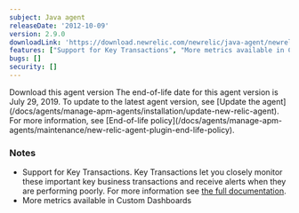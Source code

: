 ```yaml
---
subject: Java agent
releaseDate: '2012-10-09'
version: 2.9.0
downloadLink: 'https://download.newrelic.com/newrelic/java-agent/newrelic-agent/2.9.0/'
features: ["Support for Key Transactions", "More metrics available in Custom Dashboards"]
bugs: []
security: []
---
```

<ButtonGroup>
  <ButtonLink
    role="button"
    to="https://download.newrelic.com/newrelic/java-agent/newrelic-agent/2.9.0/"
    variant="primary"
  >
    Download this agent version
  </ButtonLink>
</ButtonGroup>

<Callout variant="important">
  The end-of-life date for this agent version is July 29, 2019. To update to the latest agent version, see [Update the agent](/docs/agents/manage-apm-agents/installation/update-new-relic-agent). For more information, see [End-of-life policy](/docs/agents/manage-apm-agents/maintenance/new-relic-agent-plugin-end-life-policy).
</Callout>

### Notes

* Support for Key Transactions. Key Transactions let you closely monitor these important key business transactions and receive alerts when they are performing poorly. For more information see [the full documentation](https://newrelic.com/docs/site/key-transactions).
* More metrics available in Custom Dashboards
